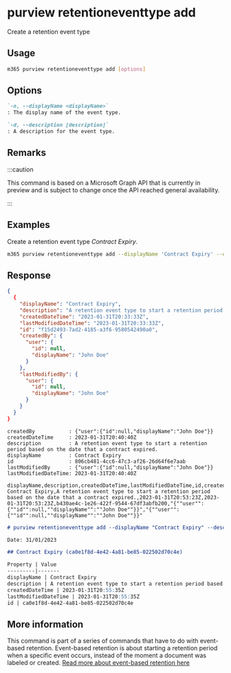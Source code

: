 
# purview retentioneventtype add

Create a retention event type

## Usage

```sh
m365 purview retentioneventtype add [options]
```

## Options

```md definition-list
`-n, --displayName <displayName>`
: The display name of the event type.

`-d, --description [description]`
: A description for the event type.
```

<Global />

## Remarks

:::caution

This command is based on a Microsoft Graph API that is currently in preview and is subject to change once the API reached general availability.

:::

## Examples

Create a retention event type *Contract Expiry*.

```sh
m365 purview retentioneventtype add --displayName 'Contract Expiry' --description 'A retention event type to start a retention period based on the date that a contract expired.'
```

## Response

<Tabs>
  <TabItem value="JSON">

  ```json
  {
    {
      "displayName": "Contract Expiry",
      "description": "A retention event type to start a retention period based on the date that a contract expired.",
      "createdDateTime": "2023-01-31T20:33:33Z",
      "lastModifiedDateTime": "2023-01-31T20:33:33Z",
      "id": "f15d2493-7ad2-4185-a3f6-9580542490a0",
      "createdBy": {
        "user": {
          "id": null,
          "displayName": "John Doe"
        }
      },
      "lastModifiedBy": {
        "user": {
          "id": null,
          "displayName": "John Doe"
        }
      }
    }
  }
  ```

  </TabItem>
  <TabItem value="Text">

  ```text
  createdBy           : {"user":{"id":null,"displayName":"John Doe"}}
  createdDateTime     : 2023-01-31T20:40:40Z
  description         : A retention event type to start a retention period based on the date that a contract expired.
  displayName         : Contract Expiry
  id                  : 806cb481-4cc6-47c3-af26-26d64f6e7aab
  lastModifiedBy      : {"user":{"id":null,"displayName":"John Doe"}}
  lastModifiedDateTime: 2023-01-31T20:40:40Z
  ```

  </TabItem>
  <TabItem value="CSV">

  ```csv
  displayName,description,createdDateTime,lastModifiedDateTime,id,createdBy,lastModifiedBy
  Contract Expiry,A retention event type to start a retention period based on the date that a contract expired.,2023-01-31T20:53:23Z,2023-01-31T20:53:23Z,b430ae4c-1e26-422f-9544-67df3abfb200,"{""user"":{""id"":null,""displayName"":""John Doe""}}","{""user"":{""id"":null,""displayName"":""John Doe""}}"
  ```

  </TabItem>
  <TabItem value="Markdown">

  ```md
  # purview retentioneventtype add --displayName "Contract Expiry" --description "A retention event type to start a retention period based on the date that a contract expired."

  Date: 31/01/2023

  ## Contract Expiry (ca0e1f8d-4e42-4a81-be85-022502d70c4e)

  Property | Value
  ---------|-------
  displayName | Contract Expiry
  description | A retention event type to start a retention period based on the date that a contract expired.
  createdDateTime | 2023-01-31T20:55:35Z
  lastModifiedDateTime | 2023-01-31T20:55:35Z
  id | ca0e1f8d-4e42-4a81-be85-022502d70c4e
  ```

  </TabItem>
</Tabs>

## More information

This command is part of a series of commands that have to do with event-based retention. Event-based retention is about starting a retention period when a specific event occurs, instead of the moment a document was labeled or created. [Read more about event-based retention here](https://learn.microsoft.com/en-us/microsoft-365/compliance/event-driven-retention?view=o365-worldwide)
